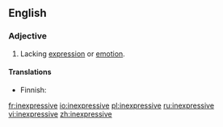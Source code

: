 ==English==

===Adjective===
{{en-adj}}

# Lacking [[expression]] or [[emotion]].

====Translations====
{{trans-top|lacking expression}}
* Finnish: {{t|fi|ilmeetön}}
{{trans-mid}}
{{trans-bottom}}

[[fr:inexpressive]]
[[io:inexpressive]]
[[pl:inexpressive]]
[[ru:inexpressive]]
[[vi:inexpressive]]
[[zh:inexpressive]]